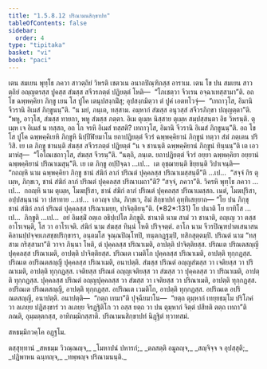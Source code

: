 ```yaml
---
title: "1.5.8.12 ปริณามนสิกฺขาปท"
tableOfContents: false
sidebar:
  order: 4
type: "tipitaka"
basket: "vi"
book: "paci"
---
```



<DynamicBreadcrumb />

<Division number="489" book="paci">

<Paragraph number="1435" book="paci">
เตน สมเยน พุทฺโธ ภควา สาวตฺถิยํ วิหรติ เชตวเน อนาถปิณฺฑิกสฺส อาราเม. เตน โข ปน สมเยน สาวตฺถิยํ อญฺญตรสฺส ปูคสฺส สํฆสฺส สจีวรภตฺตํ ปฏิยตฺตํ โหติ—  “โภเชตฺวา จีวเรน อจฺฉาเทสฺสามา”ติ. อถ โข ฉพฺพคฺคิยา ภิกฺขู เยน โส ปูโค เตนุปสงฺกมิํสุ; อุปสงฺกมิตฺวา ตํ ปูคํ เอตทโวจุํ—  “เทถาวุโส, อิมานิ จีวรานิ อิเมสํ ภิกฺขูนนฺ”ติ. “น มยํ, ภนฺเต, ทสฺสาม. อมฺหากํ สํฆสฺส อนุวสฺสํ สจีวรภิกฺขา ปญฺญตฺตา”ติ. “พหู, อาวุโส, สํฆสฺส ทายกา, พหู สํฆสฺส ภตฺตา. อิเม ตุเมฺห นิสฺสาย ตุเมฺห สมฺปสฺสนฺตา อิธ วิหรนฺติ. ตุเมฺห เจ อิเมสํ น ทสฺสถ, อถ โก จรหิ อิเมสํ ทสฺสติ? เทถาวุโส, อิมานิ จีวรานิ อิเมสํ ภิกฺขูนนฺ”ติ. อถ โข โส ปูโค ฉพฺพคฺคิเยหิ ภิกฺขูหิ นิปฺปีฬิยมาโน ยถาปฏิยตฺตํ จีวรํ ฉพฺพคฺคิยานํ ภิกฺขูนํ ทตฺวา สํฆํ ภตฺเตน ปริวิสิ. เย เต ภิกฺขู ชานนฺติ สํฆสฺส สจีวรภตฺตํ ปฏิยตฺตํ “น จ ชานนฺติ ฉพฺพคฺคิยานํ ภิกฺขูนํ ทินฺนนฺ”ติ เต เอวมาหํสุ—  “โอโณเชถาวุโส, สํฆสฺส จีวรนฺ”ติ. “นตฺถิ, ภนฺเต. ยถาปฏิยตฺตํ จีวรํ อยฺยา ฉพฺพคฺคิยา อยฺยานํ ฉพฺพคฺคิยานํ ปริณาเมสุนฺ”ติ.
</Paragraph>

<Paragraph number="1436" book="paci">
เย เต ภิกฺขู อปฺปิจฺฉา …เป…  เต อุชฺฌายนฺติ ขิยฺยนฺติ วิปาเจนฺติ—  “กถญฺหิ นาม ฉพฺพคฺคิยา ภิกฺขู ชานํ สํฆิกํ ลาภํ ปริณตํ ปุคฺคลสฺส ปริณาเมสฺสนฺตี”ติ …เป…  “สจฺจํ กิร ตุเมฺห, ภิกฺขเว, ชานํ สํฆิกํ ลาภํ ปริณตํ ปุคฺคลสฺส ปริณาเมถา”ติ? “สจฺจํ, ภควา”ติ. วิครหิ พุทฺโธ ภควา …เป…  กถญฺหิ นาม ตุเมฺห, โมฆปุริสา, ชานํ สํฆิกํ ลาภํ ปริณตํ ปุคฺคลสฺส ปริณาเมสฺสถ. เนตํ, โมฆปุริสา, อปฺปสนฺนานํ วา ปสาทาย …เป…  เอวญฺจ ปน, ภิกฺขเว, อิมํ สิกฺขาปทํ อุทฺทิเสยฺยาถ—
</Paragraph>

</Division>
<Division number="490" book="paci">

<Paragraph number="1437" book="paci">
<Emphasis>“โย ปน ภิกฺขุ ชานํ สํฆิกํ ลาภํ ปริณตํ ปุคฺคลสฺส ปริณาเมยฺย, ปาจิตฺติยนฺ”</Emphasis>ติ. (*82*:<Emphasis>131</Emphasis>)
</Paragraph>

</Division>
<Division number="491" book="paci">

<Paragraph number="1438" book="paci">
<Emphasis>โย ปนา</Emphasis>ติ โย ยาทิโส …เป…  <Emphasis>ภิกฺขู</Emphasis>ติ …เป…  อยํ อิมสฺมิํ อตฺเถ อธิปฺเปโต ภิกฺขูติ.
</Paragraph>

<Paragraph number="1439" book="paci">
<Emphasis>ชานาติ</Emphasis> นาม สามํ วา ชานาติ, อญฺเญ วา ตสฺส อาโรเจนฺติ, โส วา อาโรเจติ.
</Paragraph>

<Paragraph number="1440" book="paci">
<Emphasis>สํฆิกํ</Emphasis> นาม สํฆสฺส ทินฺนํ โหติ ปริจฺจตฺตํ.
</Paragraph>

<Paragraph number="1441" book="paci">
<Emphasis>ลาโภ</Emphasis> นาม จีวรปิณฺฑปาตเสนาสนคิลานปฺปจฺจยเภสชฺชปริกฺขารา, อนฺตมโส จุณฺณปิณฺโฑปิ, ทนฺตกฏฺฐมฺปิ, ทสิกสุตฺตมฺปิ.
</Paragraph>

<Paragraph number="1442" book="paci">
<Emphasis>ปริณตํ</Emphasis> นาม “ทสฺสาม กริสฺสามา”ติ วาจา ภินฺนา โหติ, ตํ ปุคฺคลสฺส ปริณาเมติ, อาปตฺติ ปาจิตฺติยสฺส.
</Paragraph>

</Division>
<Division number="492" book="paci">

<Paragraph number="1443" book="paci">
ปริณเต ปริณตสญฺญี ปุคฺคลสฺส ปริณาเมติ, อาปตฺติ ปาจิตฺติยสฺส. ปริณเต เวมติโก ปุคฺคลสฺส ปริณาเมติ, อาปตฺติ ทุกฺกฏสฺส. ปริณเต อปริณตสญฺญี ปุคฺคลสฺส ปริณาเมติ, อนาปตฺติ. สํฆสฺส ปริณตํ อญฺญสํฆสฺส วา เจติยสฺส วา ปริณาเมติ, อาปตฺติ ทุกฺกฏสฺส. เจติยสฺส ปริณตํ อญฺญเจติยสฺส วา สํฆสฺส วา ปุคฺคลสฺส วา ปริณาเมติ, อาปตฺติ ทุกฺกฏสฺส. ปุคฺคลสฺส ปริณตํ อญฺญปุคฺคลสฺส วา สํฆสฺส วา เจติยสฺส วา ปริณาเมติ, อาปตฺติ ทุกฺกฏสฺส. อปริณเต ปริณตสญฺญี, อาปตฺติ ทุกฺกฏสฺส. อปริณเต เวมติโก, อาปตฺติ ทุกฺกฏสฺส. อปริณเต อปริณตสญฺญี, อนาปตฺติ.
</Paragraph>

</Division>
<Division number="493" book="paci">

<Paragraph number="1444" book="paci">
อนาปตฺติ—  “กตฺถ เทมา”ติ ปุจฺฉียมาโน—  “ยตฺถ ตุมฺหากํ เทยฺยธมฺโม ปริโภคํ วา ลเภยฺย ปฏิสงฺขารํ วา ลเภยฺย จิรฏฺฐิติโก วา อสฺส ยตฺถ วา ปน ตุมฺหากํ จิตฺตํ ปสีทติ ตตฺถ เทถา”ติ ภณติ, อุมฺมตฺตกสฺส, อาทิกมฺมิกสฺสาติ.

</Paragraph>
</Division>

<Paragraph number="1445" type="center" book="paci">
ปริณามนสิกฺขาปทํ นิฏฺฐิตํ ทฺวาทสมํ.

  
สหธมฺมิกวคฺโค อฏฺฐโม.



</Paragraph>

<Paragraph number="1446" type="center" book="paci">
ตสฺสุทฺทานํ


</Paragraph>

<Paragraph number="1447" type="verses" book="paci">
_สหธมฺม วิวณฺณญฺจ,_  
_โมหาปนํ ปหารกํ;_  
_ตลสตฺติ อมูลญฺจ,_  
_สญฺจิจฺจ จ อุปสฺสุติ;_  
_ปฏิพาหน ฉนฺทญฺจ,_  
_ทพฺพญฺจ ปริณามนนฺติ._
</Paragraph>
